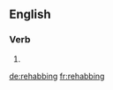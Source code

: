 ==English==

===Verb===
{{head|en}}

# {{present participle of|rehab}}

[[de:rehabbing]]
[[fr:rehabbing]]